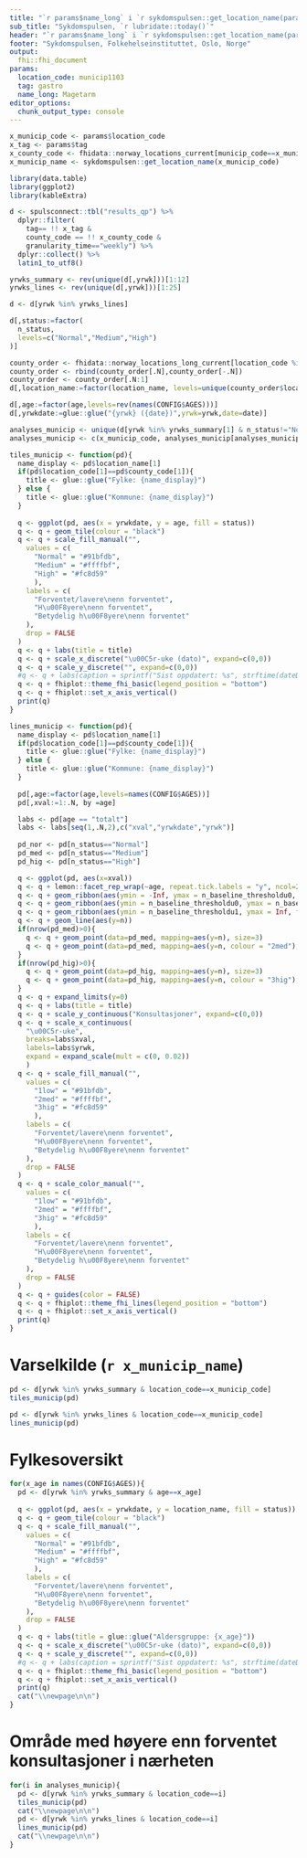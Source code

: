 ```yaml
---
title: "`r params$name_long` i `r sykdomspulsen::get_location_name(params$location_code)` og nærområdene"
sub_title: "Sykdomspulsen, `r lubridate::today()`"
header: "`r params$name_long` i `r sykdomspulsen::get_location_name(params$location_code)` og nærområdene"
footer: "Sykdomspulsen, Folkehelseinstituttet, Oslo, Norge"
output:
  fhi::fhi_document
params:
  location_code: municip1103
  tag: gastro
  name_long: Magetarm
editor_options: 
  chunk_output_type: console
---
```


```r
x_municip_code <- params$location_code
x_tag <- params$tag
x_county_code <- fhidata::norway_locations_current[municip_code==x_municip_code]$county_code
x_municip_name <- sykdomspulsen::get_location_name(x_municip_code)

library(data.table)
library(ggplot2)
library(kableExtra)

d <- spulsconnect::tbl("results_qp") %>% 
  dplyr::filter(
    tag== !! x_tag & 
    county_code == !! x_county_code &
    granularity_time=="weekly") %>% 
  dplyr::collect() %>%
  latin1_to_utf8()

yrwks_summary <- rev(unique(d[,yrwk]))[1:12]
yrwks_lines <- rev(unique(d[,yrwk]))[1:25]

d <- d[yrwk %in% yrwks_lines]

d[,status:=factor(
  n_status,
  levels=c("Normal","Medium","High")
)]

county_order <- fhidata::norway_locations_long_current[location_code %in% d$location_code]
county_order <- rbind(county_order[.N],county_order[-.N])
county_order <- county_order[.N:1]
d[,location_name:=factor(location_name, levels=unique(county_order$location_name))]

d[,age:=factor(age,levels=rev(names(CONFIG$AGES)))]
d[,yrwkdate:=glue::glue("{yrwk} ({date})",yrwk=yrwk,date=date)]

analyses_municip <- unique(d[yrwk %in% yrwks_summary[1] & n_status!="Normal", location_code])
analyses_municip <- c(x_municip_code, analyses_municip[analyses_municip!=x_municip_code])
```

```r
tiles_municip <- function(pd){
  name_display <- pd$location_name[1]
  if(pd$location_code[1]==pd$county_code[1]){
    title <- glue::glue("Fylke: {name_display}")
  } else {
    title <- glue::glue("Kommune: {name_display}")
  }
  
  q <- ggplot(pd, aes(x = yrwkdate, y = age, fill = status))
  q <- q + geom_tile(colour = "black")
  q <- q + scale_fill_manual("",
    values = c(
      "Normal" = "#91bfdb", 
      "Medium" = "#ffffbf", 
      "High" = "#fc8d59"
      ),
    labels = c(
      "Forventet/lavere\nenn forventet",
      "H\u00F8yere\nenn forventet",
      "Betydelig h\u00F8yere\nenn forventet"
    ),
    drop = FALSE
  )
  q <- q + labs(title = title)
  q <- q + scale_x_discrete("\u00C5r-uke (dato)", expand=c(0,0))
  q <- q + scale_y_discrete("", expand=c(0,0))
  #q <- q + labs(caption = sprintf("Sist oppdatert: %s", strftime(dateData, format = "%d/%m/%Y")))
  q <- q + fhiplot::theme_fhi_basic(legend_position = "bottom")
  q <- q + fhiplot::set_x_axis_vertical()
  print(q)
}

lines_municip <- function(pd){
  name_display <- pd$location_name[1]
  if(pd$location_code[1]==pd$county_code[1]){
    title <- glue::glue("Fylke: {name_display}")
  } else {
    title <- glue::glue("Kommune: {name_display}")
  }
 
  pd[,age:=factor(age,levels=names(CONFIG$AGES))]
  pd[,xval:=1:.N, by =age]

  labs <- pd[age == "totalt"]
  labs <- labs[seq(1,.N,2),c("xval","yrwkdate","yrwk")]
  
  pd_nor <- pd[n_status=="Normal"]
  pd_med <- pd[n_status=="Medium"]
  pd_hig <- pd[n_status=="High"]

  q <- ggplot(pd, aes(x=xval))
  q <- q + lemon::facet_rep_wrap(~age, repeat.tick.labels = "y", ncol=2, scales="free_y")
  q <- q + geom_ribbon(aes(ymin = -Inf, ymax = n_baseline_thresholdu0, fill = "1low"))
  q <- q + geom_ribbon(aes(ymin = n_baseline_thresholdu0, ymax = n_baseline_thresholdu1, fill = "2med"))
  q <- q + geom_ribbon(aes(ymin = n_baseline_thresholdu1, ymax = Inf, fill = "3hig"))
  q <- q + geom_line(aes(y=n))
  if(nrow(pd_med)>0){
    q <- q + geom_point(data=pd_med, mapping=aes(y=n), size=3)
    q <- q + geom_point(data=pd_med, mapping=aes(y=n, colour = "2med"), size=1)
  }
  if(nrow(pd_hig)>0){
    q <- q + geom_point(data=pd_hig, mapping=aes(y=n), size=3)
    q <- q + geom_point(data=pd_hig, mapping=aes(y=n, colour = "3hig"), size=1)
  }
  q <- q + expand_limits(y=0)
  q <- q + labs(title = title)
  q <- q + scale_y_continuous("Konsultasjoner", expand=c(0,0))
  q <- q + scale_x_continuous(
    "\u00C5r-uke",
    breaks=labs$xval,
    labels=labs$yrwk,
    expand = expand_scale(mult = c(0, 0.02))
    )
  q <- q + scale_fill_manual("",
    values = c(
      "1low" = "#91bfdb",
      "2med" = "#ffffbf",
      "3hig" = "#fc8d59"
      ),
    labels = c(
      "Forventet/lavere\nenn forventet",
      "H\u00F8yere\nenn forventet",
      "Betydelig h\u00F8yere\nenn forventet"
    ),
    drop = FALSE
  )
  q <- q + scale_color_manual("",
    values = c(
      "1low" = "#91bfdb",
      "2med" = "#ffffbf",
      "3hig" = "#fc8d59"
      ),
    labels = c(
      "Forventet/lavere\nenn forventet",
      "H\u00F8yere\nenn forventet",
      "Betydelig h\u00F8yere\nenn forventet"
    ),
    drop = FALSE
  )
  q <- q + guides(color = FALSE)
  q <- q + fhiplot::theme_fhi_lines(legend_position = "bottom")
  q <- q + fhiplot::set_x_axis_vertical()
  print(q)
}
```

# Varselkilde (`r x_municip_name`)

```r
pd <- d[yrwk %in% yrwks_summary & location_code==x_municip_code]
tiles_municip(pd)
```

```r
pd <- d[yrwk %in% yrwks_lines & location_code==x_municip_code]
lines_municip(pd)
```

# Fylkesoversikt

```r
for(x_age in names(CONFIG$AGES)){
  pd <- d[yrwk %in% yrwks_summary & age==x_age] 
  
  q <- ggplot(pd, aes(x = yrwkdate, y = location_name, fill = status))
  q <- q + geom_tile(colour = "black")
  q <- q + scale_fill_manual("",
    values = c(
      "Normal" = "#91bfdb", 
      "Medium" = "#ffffbf", 
      "High" = "#fc8d59"
      ),
    labels = c(
      "Forventet/lavere\nenn forventet",
      "H\u00F8yere\nenn forventet",
      "Betydelig h\u00F8yere\nenn forventet"
    ),
    drop = FALSE
  )
  q <- q + labs(title = glue::glue("Aldersgruppe: {x_age}"))
  q <- q + scale_x_discrete("\u00C5r-uke (dato)", expand=c(0,0))
  q <- q + scale_y_discrete("", expand=c(0,0))
  #q <- q + labs(caption = sprintf("Sist oppdatert: %s", strftime(dateData, format = "%d/%m/%Y")))
  q <- q + fhiplot::theme_fhi_basic(legend_position = "bottom")
  q <- q + fhiplot::set_x_axis_vertical()
  print(q)
  cat("\\newpage\n\n")
}
```

\newpage

# Område med høyere enn forventet konsultasjoner i nærheten

```r
for(i in analyses_municip){
  pd <- d[yrwk %in% yrwks_summary & location_code==i]
  tiles_municip(pd)
  cat("\\newpage\n\n")
  pd <- d[yrwk %in% yrwks_lines & location_code==i]
  lines_municip(pd)
  cat("\\newpage\n\n")
}
```
